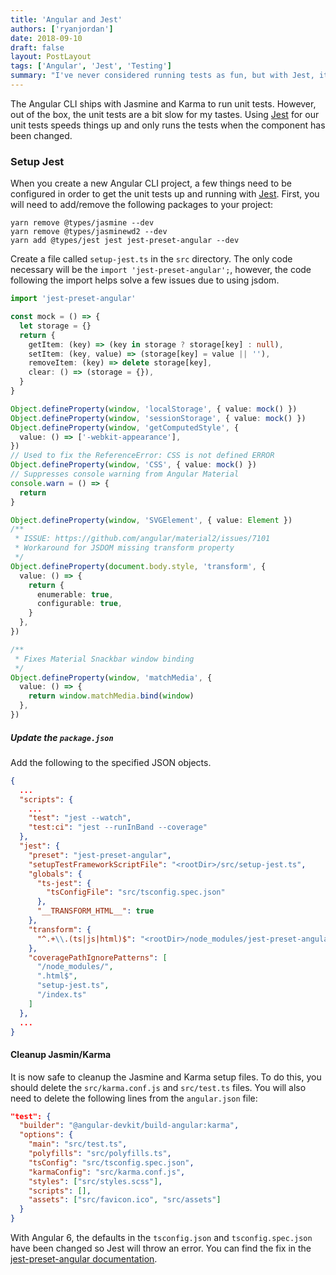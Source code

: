 ```yaml
---
title: 'Angular and Jest'
authors: ['ryanjordan']
date: 2018-09-10
draft: false
layout: PostLayout
tags: ['Angular', 'Jest', 'Testing']
summary: "I've never considered running tests as fun, but with Jest, it's not so bad."
---
```


The Angular CLI ships with Jasmine and Karma to run unit tests. However, out of the box, the unit tests are a bit slow for my tastes. Using [Jest](https://jestjs.io/) for our unit tests speeds things up and only runs the tests when the component has been changed.

### Setup Jest

When you create a new Angular CLI project, a few things need to be configured in order to get the unit tests up and running with [Jest](https://jestjs.io/). First, you will need to add/remove the following packages to your project:

```
yarn remove @types/jasmine --dev
yarn remove @types/jasminewd2 --dev
yarn add @types/jest jest jest-preset-angular --dev
```

Create a file called `setup-jest.ts` in the `src` directory. The only code necessary will be the `import 'jest-preset-angular';`, however, the code following the import helps solve a few issues due to using jsdom.

```typescript
import 'jest-preset-angular'

const mock = () => {
  let storage = {}
  return {
    getItem: (key) => (key in storage ? storage[key] : null),
    setItem: (key, value) => (storage[key] = value || ''),
    removeItem: (key) => delete storage[key],
    clear: () => (storage = {}),
  }
}

Object.defineProperty(window, 'localStorage', { value: mock() })
Object.defineProperty(window, 'sessionStorage', { value: mock() })
Object.defineProperty(window, 'getComputedStyle', {
  value: () => ['-webkit-appearance'],
})
// Used to fix the ReferenceError: CSS is not defined ERROR
Object.defineProperty(window, 'CSS', { value: mock() })
// Suppresses console warning from Angular Material
console.warn = () => {
  return
}

Object.defineProperty(window, 'SVGElement', { value: Element })
/**
 * ISSUE: https://github.com/angular/material2/issues/7101
 * Workaround for JSDOM missing transform property
 */
Object.defineProperty(document.body.style, 'transform', {
  value: () => {
    return {
      enumerable: true,
      configurable: true,
    }
  },
})

/**
 * Fixes Material Snackbar window binding
 */
Object.defineProperty(window, 'matchMedia', {
  value: () => {
    return window.matchMedia.bind(window)
  },
})
```

##### Update the `package.json`

Add the following to the specified JSON objects.

```json
{
  ...
  "scripts": {
    ...
    "test": "jest --watch",
    "test:ci": "jest --runInBand --coverage"
  },
  "jest": {
    "preset": "jest-preset-angular",
    "setupTestFrameworkScriptFile": "<rootDir>/src/setup-jest.ts",
    "globals": {
      "ts-jest": {
        "tsConfigFile": "src/tsconfig.spec.json"
      },
      "__TRANSFORM_HTML__": true
    },
    "transform": {
      "^.+\\.(ts|js|html)$": "<rootDir>/node_modules/jest-preset-angular/preprocessor.js"
    },
    "coveragePathIgnorePatterns": [
      "/node_modules/",
      ".html$",
      "setup-jest.ts",
      "/index.ts"
    ]
  },
  ...
}
```

#### Cleanup Jasmin/Karma

It is now safe to cleanup the Jasmine and Karma setup files. To do this, you should delete the `src/karma.conf.js` and `src/test.ts` files. You will also need to delete the following lines from the `angular.json` file:

```json
"test": {
  "builder": "@angular-devkit/build-angular:karma",
  "options": {
    "main": "src/test.ts",
    "polyfills": "src/polyfills.ts",
    "tsConfig": "src/tsconfig.spec.json",
    "karmaConfig": "src/karma.conf.js",
    "styles": ["src/styles.scss"],
    "scripts": [],
    "assets": ["src/favicon.ico", "src/assets"]
  }
}
```

With Angular 6, the defaults in the `tsconfig.json` and `tsconfig.spec.json` have been changed so Jest will throw an error. You can find the fix in the [jest-preset-angular documentation](https://github.com/thymikee/jest-preset-angular/blob/master/README.md#unexpected-token-importexportother).
